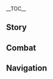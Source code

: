 {{CharacterTabs}}
{{LanguageTabs}}
{{Stub|1={{Meta/VO|tl=1|Chinese}}}}
__TOC__
==Story==
{{VO/Story
|character           = Yaoyao
|language            = zh
|language_s          = zh
|language_t          = zh-tw
|name_s              = 瑶瑶
|name_t              = 瑤瑤

<!--Hello-->
|vo_01_01_title_s    = 初次见面…
|vo_01_01_title_t    = 初次見面…
|vo_01_01_subtitle   = Hello
|vo_01_01_file       = VO_{language}{character} Hello.ogg
|vo_01_01_tx_s       = 初次见面，我是瑶瑶，忝列门墙，师从歌尘浪市真君。出门在外，若有不便…请叫上我！瑶瑶有礼了。对了，我这里有炸萝卜丸子，吃一点吧！但是不可以多吃哦，油腻的东西吃多了对身体的负担会增加的。如果没吃饱，我还带了洗干净的萝卜和醋，可以给你凉拌萝卜丝吃。
|vo_01_01_tx_t       = 初次見面，我是瑤瑤，忝列門牆，師從歌塵浪市真君。出門在外，若有不便…請叫上我！瑤瑤有禮了。對了，我這裡有炸蘿蔔丸子，吃一點吧！但是不可以多吃哦，油膩的東西吃多了對身體的負擔會增加的。如果沒吃飽，我還帶了洗乾淨的蘿蔔和醋，可以給{{MC|你|妳}}涼拌蘿蔔絲吃。
|vo_01_01_rm_s       = Chūcì jiànmiàn, wǒ shì Yáoyáo, tiǎnliè-ménqiáng, shīcóng Gēchén Làngshì Zhēnjūn. Chūmén zàiwài, ruò yǒu bùbiàn... qǐng jiàoshàng wǒ! Yáoyáo yǒulǐle. Duìle, wǒ zhèli yǒu Zhà Luóbo Wánzi, chī yīdiǎn ba! Dànshì bù kěyǐ duō chī o, yóunì de dōngxi chīduōle duì shēntǐ de fùdān huì zēngjiā de. Rúguǒ méi chībǎo, wǒ hái dàile xǐ gānjìng de luóbo hé cù, kěyǐ gěi nǐ liángbàn luóbo-sī chī.
|vo_01_01_rm_t       = Chūcì jiànmiàn, wǒ shì Yáoyáo, tiǎnliè-ménqiáng, shīcóng Gēchén Làngshì Zhēnjūn. Chūmén zàiwài, ruò yǒu bùbiàn... qǐng jiàoshàng wǒ! Yáoyáo yǒulǐle. Duìle, wǒ zhèli yǒu Zhà Luóbo Wánzi, chī yīdiǎn ba! Dànshì bù kěyǐ duō chī o, yóunì de dōngxī chīduōle duì shēntǐ de fùdān huì zēngjiā de. Rúguǒ méi chībǎo, wǒ hái dàile xǐ gānjìng de luóbo hàn cù, kěyǐ gěi nǐ liángbàn luóbo-sī chī.
|vo_01_01_tl         = 

<!--Chats-->
|vo_02_01_title_s    = 闲聊・大道理
|vo_02_01_title_t    = 閒聊・大道理
|vo_02_01_subtitle   = Chat: Proverbs
|vo_02_01_file       = VO_{language}{character} Chat - Proverbs.ogg
|vo_02_01_tx_s       = 「明日复明日，明日何其多…」总之，快快行动起来吧。
|vo_02_01_tx_t       = 「明日復明日，明日何其多…」總之，快快行動起來吧。
|vo_02_01_rm         = "Míngrì fù míngrì, míngrì héqí duō..." Zǒngzhī, kuàikuài xíngdòng qǐlái ba.
|vo_02_01_tl         = 

|vo_02_02_title_s    = 闲聊・凑热闹
|vo_02_02_title_t    = 閒聊・湊熱鬧
|vo_02_02_subtitle   = Chat: Join In the Fun
|vo_02_02_file       = VO_{language}{character} Chat - Join In the Fun.ogg
|vo_02_02_tx_s       = 那边好像有什么动静，偷偷看一眼的话，应该没事吧！
|vo_02_02_tx_t       = 那邊好像有什麼動靜，偷偷看一眼的話，應該沒事吧！
|vo_02_02_rm         = Nàbiān hǎoxiàng yǒu shénme dòngjìng, tōutōu kànyīyǎn dehuà, yīnggāi méishì ba!
|vo_02_02_tl         = 

|vo_02_03_title_s    = 闲聊・寻仙问道
|vo_02_03_title_t    = 閒聊・尋仙問道
|vo_02_03_subtitle   = Chat: Adepti-Seeking
|vo_02_03_file       = VO_{language}{character} Chat - Adepti-Seeking.ogg
|vo_02_03_tx_s       = 真奇怪，为什么总有人想寻仙问道呢？仙人不是到处都是吗？
|vo_02_03_tx_t       = 真奇怪，為什麼總有人想尋仙問道呢？仙人不是到處都是嗎？
|vo_02_03_rm         = Zhēn qíguài, wèishénme zǒngyǒu rén xiǎng xúnxiān-wèndào ne? Xiānrén bùshì dàochù dōushì ma?
|vo_02_03_tl         = 

<!--Weather-->
|vo_03_01_title_s    = 下雨的时候…
|vo_03_01_title_t    = 下雨的時候…
|vo_03_01_subtitle   = When It Rains
|vo_03_01_file       = VO_{language}{character} When It Rains.ogg
|vo_03_01_tx_s       = 你听，青蛙的叫声，像不像在给雨声伴奏？呱呱呱。
|vo_03_01_tx_t       = {{MC|你|妳}}聽，青蛙的叫聲，像不像在給雨聲伴奏？呱呱呱。
|vo_03_01_rm         = Nǐ tīng, qīngwā de jiàoshēng, xiàngbuxiàng zài gěi yǔshēng bànzòu? Gua gua gua.
|vo_03_01_tl         = 

|vo_03_02_title_s    = 打雷的时候…
|vo_03_02_title_t    = 打雷的時候…
|vo_03_02_subtitle   = When Thunder Strikes
|vo_03_02_file       = VO_{language}{character} When Thunder Strikes.ogg
|vo_03_02_tx_s       = 呜、呜哇！我、我帮你捂住耳朵，害怕的话就抓紧我的手。
|vo_03_02_tx_t       = 嗚、嗚哇！我、我幫{{MC|你|妳}}摀住耳朵，害怕的話就抓緊我的手。
|vo_03_02_rm         = Wu, wuwa! Wǒ, wǒ bāng nǐ wǔzhù ěrduō, hàipà dehuà jiù zhuājǐn wǒ de shǒu.
|vo_03_02_tl         = 

|vo_03_03_title_s    = 下雪的时候…
|vo_03_03_title_t    = 下雪的時候…
|vo_03_03_subtitle   = When It Snows
|vo_03_03_file       = VO_{language}{character} When It Snows.ogg
|vo_03_03_tx_s       = 下&mdash;&mdash;雪&mdash;&mdash;啦&mdash;&mdash;！你先穿上毛茸茸的外套，戴上厚厚的帽子和围巾，喏，别忘了还有手套，我们再去堆雪人吧。
|vo_03_03_tx_t       = 下&mdash;&mdash;雪&mdash;&mdash;啦&mdash;&mdash;！{{MC|你|妳}}先穿上毛茸茸的外套，戴上厚厚的帽子和圍巾，喏，別忘了還有手套，我們再去堆雪人吧。
|vo_03_03_rm_s       = Xià{{lmdash}}xuě{{lmdash}} la! Nǐ xiān chuānshàng máoróngróng de wàitào, dàishàng hòuhòu de màozi hé wéijīn, nuo, bié wàngle háiyǒu shǒutào, wǒmen zài qù duī xuěrén ba.
|vo_03_03_rm_t       = Xià{{lmdash}}xuě{{lmdash}} la! Nǐ xiān chuānshàng máoróngróng de wàitào, dàishàng hòuhòu de màozi hàn wéijīn, nuo, bié wàngle háiyǒu shǒutào, wǒmen zài qù duī xuěrén ba.
|vo_03_03_tl         = 

|vo_03_04_title_s    = 阳光很好…
|vo_03_04_title_t    = 陽光很好…
|vo_03_04_subtitle   = When the Sun Is Out
|vo_03_04_file       = VO_{language}{character} When the Sun Is Out.ogg
|vo_03_04_tx_s       = 天气很好呢，我们去璃月港的码头逛逛吧。
|vo_03_04_tx_t       = 天氣很好呢，我們去璃月港的碼頭逛逛吧。
|vo_03_04_rm         = Tiānqì hěn hǎo ne, wǒmen qù Líyuè-gǎng de mǎtóu guàngguàng ba.
|vo_03_04_tl         = 

|vo_03_05_title_s    = 刮大风了…
|vo_03_05_title_t    = 颳大風了…
|vo_03_05_subtitle   = When the Wind Is Blowing
|vo_03_05_file       = VO_{language}{character} When the Wind Is Blowing.ogg
|vo_03_05_tx_s       = 小心哦，别被风吹走啦。
|vo_03_05_tx_t       = 小心哦，別被風吹走啦。
|vo_03_05_rm         = Xiǎoxīn o, bié bèi fēng chuīzǒu la.
|vo_03_05_tl         = 

<!--Greetings-->
|vo_04_01_title_s    = 早上好…
|vo_04_01_title_t    = 早安…
|vo_04_01_subtitle   = Good Morning
|vo_04_01_file       = VO_{language}{character} Good Morning.ogg
|vo_04_01_tx_s       = 该起床啦，我已经准备好早饭了，你动作快些…欸、欸？回笼觉吗？那好吧，只能再多睡五分钟哦！五分钟后我再来叫你~哎，早知道就该提醒你早点睡…
|vo_04_01_tx_t       = 該起床啦，我已經準備好早飯了，{{MC|你|妳}}動作快些…欸、欸？回籠覺嗎？那好吧，只能再多睡五分鐘哦！五分鐘後我再來叫{{MC|你|妳}}~唉，早知道就該提醒{{MC|你|妳}}早點睡…
|vo_04_01_rm         = Gāi qǐchuáng la, wǒ yǐjīng zhǔnbèi hǎo zǎofàn le, nǐ dòngzuò kuàixiē... Ei, ei? Huílóng shuìjiào ma? Nà hǎo ba, zhǐnéng zài duōshuì wǔ-fēnzhōng o! Wǔ-fēnzhōng hòu wǒ zàilái jiào nǐ~ Ai, zǎozhīdào jiù gāi tíxǐng nǐ zǎodiǎn shuì...
|vo_04_01_tl         = 

|vo_04_02_title_s    = 中午好…
|vo_04_02_title_t    = 午安…
|vo_04_02_subtitle   = Good Afternoon
|vo_04_02_file       = VO_{language}{character} Good Afternoon.ogg
|vo_04_02_tx_s       = 你要记住哦~吃完午饭后，不要立刻躺下午睡，也不能马上动身冒险，这些都对消化不好。
|vo_04_02_tx_t       = {{MC|你|妳}}要記住哦~吃完午飯後，不要立刻躺下午睡，也不能馬上動身冒險，這些都對消化不好。
|vo_04_02_rm         = Nǐ yào jìzhù o~ Chīwán wǔfàn hòu, bùyào lìkè tǎngxià wǔshuì, yě bùnéng mǎshàng dòngshēn màoxiǎn, zhèxiē dōu duì xiāohuà bùhǎo.
|vo_04_02_tl         = 

|vo_04_03_title_s    = 晚上好…
|vo_04_03_title_t    = 晚上好…
|vo_04_03_subtitle   = Good Evening
|vo_04_03_file       = VO_{language}{character} Good Evening.ogg
|vo_04_03_tx_s       = 欸？晚上还要出门吗？唔…什么时候才能回来呀？天色已晚，小心为上哦~
|vo_04_03_tx_t       = 欸？晚上還要出門嗎？唔…什麼時候才能回來呀？天色已晚，小心為上哦~
|vo_04_03_rm         = Ei? Wǎnshàng háiyào chūmén ma? N... Shénme shíhòu cái néng huílái ya? Tiānsè yǐ wǎn, xiǎoxīn wéishàng o~
|vo_04_03_tl         = 

|vo_04_04_title_s    = 晚安…
|vo_04_04_title_t    = 晚安…
|vo_04_04_subtitle   = Good Night
|vo_04_04_file       = VO_{language}{character} Good Night.ogg
|vo_04_04_tx_s       = 睡前故事…上回和你…说、说到哪里来着…璃月自古时起…便有三眼五显仙人守护，其、其中…呼呼…
|vo_04_04_tx_t       = 睡前故事…上回和{{MC|你|妳}}…說、說到哪裡來著…璃月自古時起…便有三眼五顯仙人守護，其、其中…呼呼…
|vo_04_04_rm_s       = Shuìqián gùshì... Shànghuí hé nǐ... shuō, shuōdào nálǐ láizhe... Líyuè zì gǔshí qǐ, biàn yǒu Sānyǎn Wǔxiǎn Xiānrén shǒuhù, qí, qízhōng... Huhu...
|vo_04_04_rm_t       = Shuìqián gùshì... Shànghuí hàn nǐ... shuō, shuōdào nálǐ láizhe... Líyuè zì gǔshí qǐ, biàn yǒu Sānyǎn Wǔxiǎn Xiānrén shǒuhù, qí, qízhōng... Huhu...
|vo_04_04_tl         = 

<!--About-->
|vo_05_01_title_s    = 关于{name_s}自己・璃月码头
|vo_05_01_title_t    = 關於{name_t}自己・璃月碼頭
|vo_05_01_subtitle   = About {character}: The Liyue Docks
|vo_05_01_file       = VO_{language}{character} About {character} - The Liyue Docks.ogg
|vo_05_01_tx_s       = 你知道吗？璃月港的码头，总是人声鼎沸，可热闹了！和我家那种静到叶子掉在地上都能听见的感觉完全不一样呢！所以，我一有空就爱跑去码头看看。新来的船，新鲜的见闻…还有新玩具！
|vo_05_01_tx_t       = {{MC|你|妳}}知道嗎？璃月港的碼頭，總是人聲鼎沸，可熱鬧了！和我家那種靜到葉子掉在地上都能聽見的感覺完全不一樣呢！所以，我一有空就愛跑去碼頭看看。新來的船、新鮮的見聞…還有新玩具！
|vo_05_01_rm_s       = Nǐ zhīdào ma? Líyuè-gǎng de mǎtóu, zǒngshì rénshēng-dǐngfèi, kě rènàole! Hé wǒjiā nàzhǒng jìng dào yèzi diào zài dìshàng dōu néng tīngjiàn de gǎnjué wánquán bùyīyàng ne! Suǒyǐ, wǒ yī yǒukòng jiù ài pǎo qù mǎtóu kànkan. Xīnlái de chuán, xīnxiān de jiànwén... hái yǒu xīn wánjù!
|vo_05_01_rm_t       = Nǐ zhīdào ma? Líyuè-gǎng de mǎtóu, zǒngshì rénshēng-dǐngfèi, kě rènàole! Hàn wǒjiā nàzhǒng jìng dào yèzi diào zài dìshàng dōu néng tīngjiàn de gǎnjué wánquán bùyīyàng ne! Suǒyǐ, wǒ yī yǒukòng jiù ài pǎo qù mǎtóu kànkàn. Xīnlái de chuán, xīnxiān de jiànwén... hái yǒu xīn wánjù!
|vo_05_01_tl         = 

|vo_05_02_title_s    = 关于{name_s}自己・吃饱穿暖
|vo_05_02_title_t    = 關於{name_t}自己・吃飽穿暖
|vo_05_02_friendship = 4
|vo_05_02_subtitle   = About {character}: Eat Up, Wrap Up
|vo_05_02_file       = VO_{language}{character} About {character} - Eat Up, Wrap Up.ogg
|vo_05_02_tx_s       = 所谓「仓廪实则知礼节，衣食足则知荣辱」，所以说，出门在外，要好好吃饭，衣裳穿暖…呃、欸？这句话不是这样的意思吗？那是什么意思呢？
|vo_05_02_tx_t       = 所謂「倉廩實則知禮節，衣食足則知榮辱」，所以說，出門在外，要好好吃飯，衣裳穿暖…呃、欸？這句話不是這樣的意思嗎？那是什麼意思呢？
|vo_05_02_rm_s       = Suǒwèi "cānglǐn shízé zhī lǐjié, yīshí zú zé zhī róngrǔ", suǒyǐ shuō, chūmén zàiwài, yào hǎohao chīfàn, yīshang chuān nuǎn... E, ei? Zhè jù huà bùshì zhèyàng de yìsi ma? Nà shì shénme yìsi ne?
|vo_05_02_rm_t       = Suǒwèi "cānglǐn shízé zhī lǐjié, yīshí zú zé zhī róngrǔ", suǒyǐ shuō, chūmén zàiwài, yào hǎohǎo chīfàn, yīshang chuān nuǎn... E, ei? Zhè jù huà bùshì zhèyàng de yìsi ma? Nà shì shénme yìsi ne?
|vo_05_02_tl         = 

<!--About Us-->
<!--The following two lines are currently mistranslated in EN. Based on the CN text, these are supposed to have the prefix "About Us" instead of "About Yaoyao." The filenames currently reflect this to avoid further file moving down the line, please leave as is.-->
|vo_06_01_title_s    = 关于我们・练枪
|vo_06_01_title_t    = 關於我們・練槍
|vo_06_01_subtitle   = About Us: Polearm Training
|vo_06_01_file       = VO_{language}{character} About Us - Polearm Training.ogg
|vo_06_01_tx_s       = 不是我偷懒，是枪太长，又很重，练枪真的挺辛苦的…好在师父对我的要求不高，嘿嘿。
|vo_06_01_tx_t       = 不是我偷懶，是槍太長，又很重，練槍真的挺辛苦的…好在師父對我的要求不高，嘿嘿。
|vo_06_01_rm         = Bùshì wǒ tōulǎn, shì qiāng tài zhǎng, yòu hěn zhòng, liànqiāng zhēnde tǐng xīnkǔ de... Hǎozài Shīfu duì wǒ de yāoqiú bù gāo, heihei.
|vo_06_01_tl         = 

|vo_06_02_title_s    = 关于我们・牵肠挂肚
|vo_06_02_title_t    = 關於我們・牽腸掛肚
|vo_06_02_friendship = 6
|vo_06_02_subtitle   = About Us: Worries
|vo_06_02_file       = VO_{language}{character} About Us - Worries.ogg
|vo_06_02_tx_s       = 最近有按时吃饭吗？天冷了，有好好添衣裳吗？冒险的时候有没有遇到危险？有没有受伤？哎呀算了，要不你还是带上我吧，草行露宿，我实在有点放心不下你。
|vo_06_02_tx_t       = 最近有按時吃飯嗎？天冷了，有好好添衣裳嗎？冒險的時候有沒有遇到危險？有沒有受傷？哎呀算了，要不{{MC|你|妳}}還是帶上我吧，草行露宿，我實在有點放心不下{{MC|你|妳}}。
|vo_06_02_rm_s       = Zuìjìn yǒu ànshí chīfàn ma? Tiānlěngle, yǒu hǎohao tiān yīshang ma? Màoxiǎn de shíhòu yǒumeiyǒu yù dào wēixiǎn? Yǒumeiyǒu shòushāng? Aiya suànle, yàobù nǐ háishì dàishàng wǒ ba, cǎoxínglùsù, wǒ shízài yǒudiǎn fàngxīn bùxià nǐ.
|vo_06_02_rm_t       = Zuìjìn yǒu ànshí chīfàn ma? Tiānlěngle, yǒu hǎohǎo tiān yīshang ma? Màoxiǎn de shíhòu yǒumeiyǒu yù dào wéixiǎn? Yǒumeiyǒu shòushāng? Aiya suànle, yàobù nǐ háishì dàishàng wǒ ba, cǎoxínglùsù, wǒ shízài yǒudiǎn fàngxīn bùxià nǐ.
|vo_06_02_tl         = 

<!--Miscellany I-->
|vo_07_01_title_s    = 关于「神之眼」…
|vo_07_01_title_t    = 關於「神之眼」…
|vo_07_01_friendship = 4
|vo_07_01_subtitle   = About the Vision
|vo_07_01_file       = VO_{language}{character} About the Vision.ogg
|vo_07_01_tx_s       = 师父是三眼五显仙人！但她告诉过我，神之眼代表着神明的认可。可我也没有做什么特别的呀？真想和神明大人聊聊天，听听她的想法呢！
|vo_07_01_tx_t       = 師父是三眼五顯仙人！但她告訴過我，神之眼代表著神明的認可。可我也沒有做什麼特別的呀？真想和神明大人聊聊天，聽聽她的想法呢！
|vo_07_01_rm_s       = Shīfu shì Sānyǎn Wǔxiǎn Xiānrén! Dàn tā gàosùguo wǒ, Shénzhīyǎn dàibiǎozhe shénmíng de rènkě. Kě wǒ yě méiyǒu zuò shénme tèbié de ya? Zhēn xiǎng hé Shénmíng-dàrén liáoliáotiān, tīngtīng tā de xiǎngfǎ ne!
|vo_07_01_rm_t       = Shīfu shì Sānyǎn Wǔxiǎn Xiānrén! Dàn tā gàosùguo wǒ, Shénzhīyǎn dàibiǎozhe shénmíng de rènkě. Kě wǒ yě méiyǒu zuò shénme tèbié de ya? Zhēn xiǎng hàn Shénmíng-dàrén liáoliáotiān, tīngtīng tā de xiǎngfǎ ne!
|vo_07_01_tl         = 

|vo_07_02_title_s    = 有什么想要分享…
|vo_07_02_title_t    = 有什麼想要分享…
|vo_07_02_subtitle   = Something to Share
|vo_07_02_file       = VO_{language}{character} Something to Share.ogg
|vo_07_02_tx_s       = 奥赛尔？说的是海里的那个超级大的云来大章鱼吗？啊！我不是想吃，只是…如果想吃的话一定记得要烤熟了再吃…呀！不一定非要烤，只是…只是我觉得烤着会很好吃…
|vo_07_02_tx_t       = 奧賽爾？說的是海裡的那個超級大的雲來大章魚嗎？啊！我不是想吃，只是…如果想吃的話一定記得要烤熟了再吃…呀！不一定非要烤，只是…只是我覺得烤著會很好吃…
|vo_07_02_rm_s       = Àosài'ěr? Shuō de shì hǎilǐ de nàge chāojí dà de Yúnlái dà-zhāngyú ma? A! Wǒ bùshì xiǎng chī, zhǐshì... rúguǒ xiǎng chī dehuà yīdìng jìdé yào kǎoshúle zài chī... Ya! Bùyīdìng fēiyào kǎo, zhǐshì... zhǐshì wǒ juéde kǎozhe huì hěn hàochī...
|vo_07_02_rm_t       = Àosài'ěr? Shuō de shì hǎilǐ de nàge chāojí dà de Yúnlái dà-zhāngyú ma? A! Wǒ bùshì xiǎng chī, zhǐshì... rúguǒ xiǎng chī dehuà yīdìng jìdé yào kǎoshóule zài chī... Ya! Bùyīdìng fēiyào kǎo, zhǐshì... zhǐshì wǒ juéde kǎozhe huì hěn hàochī...
|vo_07_02_tl         = 

|vo_07_03_title_s    = 感兴趣的见闻…
|vo_07_03_title_t    = 感興趣的見聞…
|vo_07_03_subtitle   = Interesting Things
|vo_07_03_file       = VO_{language}{character} Interesting Things.ogg
|vo_07_03_tx_s       = 我喜欢小团雀哦，去找七七玩的时候，经常能在路上见到。我还会和它们打招呼呢！啾啾啾♪～哎呀，被你猜对了，真聪明！确实是早早早的意思哦。
|vo_07_03_tx_t       = 我喜歡小團雀哦，去找七七玩的時候，經常能在路上見到。我還會和牠們打招呼呢！啾啾啾♪～哎呀，被{{MC|你|妳}}猜對了，真聰明！確實是早早早的意思哦。
|vo_07_03_rm         = Wǒ xǐhuān xiǎo-tuánquè o, qù zhǎo Qīqī wán de shíhòu, jīngcháng néng zài lùshàng jiàndào. Wǒ hái huì hé tāmen dǎzhāohū ne! Jiujiujiu♪~ Aiyā, bèi nǐ cāiduìle, zhēn cōngmíng! Quèshí shì zǎozǎozǎo de yìsi o.
|vo_07_03_tl         = 

<!--About Others-->
|vo_08_01_title_s    = 关于香菱…
|vo_08_01_title_t    = 關於香菱…
|vo_08_01_friendship = 4
|vo_08_01_subtitle   = About [[Xiangling]]
|vo_08_01_file       = VO_{language}{character} About Xiangling.ogg
|vo_08_01_tx_s       = 师姐她最近…没有去找什么奇怪的食材吧？上次她说要生吃云来大章鱼，可让我担心坏了，要是吃坏了肚子可怎么办呀？她又不喜欢吃白先生的苦药。我求了师父一起劝住了她，可不要又看上另一种危险的食材了…哎…
|vo_08_01_tx_t       = 師姐她最近…沒有去找什麼奇怪的食材吧？上次她說要生吃雲來大章魚，可讓我擔心壞了，要是吃壞了肚子可怎麼辦呀？她又不喜歡吃白先生的苦藥。我求了師父一起勸住了她，可不要又看上另一種危險的食材了…哎…
|vo_08_01_rm_s       = Shījiě tā zuìjìn... méiyǒu qù zhǎo shénme qíguài de shícái ba? Shàngcì tā shuō yào shēngchī Yúnlái dà-zhāngyú, kě ràng wǒ dānxīn huàile, yàoshi chīhuàile dùzǐ kě zěnmebàn ya? Tā yòu bù xǐhuān chī Bái-xiānshēng de kǔyào. Wǒ qiúle Shīfu yīqǐ quànzhùle tā, kě bùyào yòu kànshàng lìng yī zhǒng wēixiǎn de shícáile... Ai...
|vo_08_01_rm_t       = Shījiě tā zuìjìn... méiyǒu qù zhǎo shénme qíguài de shícái ba? Shàngcì tā shuō yào shēngchī Yúnlái dà-zhāngyú, kě ràng wǒ dānxīn huàile, yàoshi chīhuàile dùzǐ kě zěnmebàn ya? Tā yòu bù xǐhuān chī Bái-xiānshēng de kǔyào. Wǒ qiúle Shīfu yīqǐ quànzhùle tā, kě bùyào yòu kànshàng lìng yī zhǒng wéixiǎn de shícáile... Ai...
|vo_08_01_tl         = 

|vo_08_02_title_s    = 关于七七・好朋友
|vo_08_02_title_t    = 關於七七・好朋友
|vo_08_02_friendship = 4
|vo_08_02_subtitle   = About [[Qiqi]]: Friends
|vo_08_02_file       = VO_{language}{character} About Qiqi - Friends.ogg
|vo_08_02_tx_s       = 七七是我最好的朋友！她有时候会忘记我，但我知道她不是故意的，只要提醒她看一下笔记，她马上就能想起来。
|vo_08_02_tx_t       = 七七是我最好的朋友！她有時候會忘記我，但我知道她不是故意的，只要提醒她看一下筆記，她馬上就能想起來。
|vo_08_02_rm         = Qīqī shì wǒ zuìhǎo de péngyǒu! Tā yǒushíhòu huì wàngjì wǒ, dàn wǒ zhīdào tā bùshì gùyì de, zhǐyào tíxǐng tā kànyīxià bǐjì, tā mǎshàng jiùnéng xiǎngqilái.
|vo_08_02_tl         = 

|vo_08_03_title_s    = 关于七七・一辈子
|vo_08_03_title_t    = 關於七七・一輩子
|vo_08_03_friendship = 4
|vo_08_03_subtitle   = About Qiqi: Forever
|vo_08_03_file       = VO_{language}{character} About Qiqi - Forever.ogg
|vo_08_03_tx_s       = 其实我也悄悄问过白先生，有没有办法治好她…嗯…没关系的，就算要提醒她一辈子，我也没关系的。
|vo_08_03_tx_t       = 其實我也悄悄問過白先生，有沒有辦法治好她…嗯…沒關係的，就算要提醒她一輩子，我也沒關係的。
|vo_08_03_rm         = Qíshí wǒ yě qiāoqiāo wènguo Bái-xiānshěng, yǒumeiyǒu bànfǎ zhìhǎo tā... Ng... Méiguānxi de, jiùsuàn yào tíxǐng tā yībèizi, wǒ yě méiguānxi de.
|vo_08_03_tl         = 

|vo_08_04_title_s    = 关于白术…
|vo_08_04_title_t    = 關於白朮…
|vo_08_04_friendship = 4
|vo_08_04_subtitle   = About [[Baizhu]]
|vo_08_04_file       = VO_{language}{character} About Baizhu.ogg
|vo_08_04_tx_s       = 白先生开的方子可有效啦。虽然苦是有点苦，但这就是所谓的「良药苦口」吧！我理解的！哎呀，你怕苦吗？别担心，我这边有蜜枣，喝完药吃一颗就好了。
|vo_08_04_tx_t       = 白先生開的方子可有效啦。雖然苦是有點苦，但這就是所謂的「良藥苦口」吧！我理解的！哎呀，{{MC|你|妳}}怕苦嗎？別擔心，我這邊有蜜棗，喝完藥吃一顆就好了。
|vo_08_04_rm         = Bái-xiānshēng kāi de fāngzǐ kě yǒuxiào la. Suīrán kǔ shì yǒudiǎn kǔ, dàn zhè jiùshì suǒwèi de "liángyào kǔkǒu" ba! Wǒ lǐjiě de! Aiya, nǐ pàkǔ ma? Bié dānxīn, wǒ zhè biān yǒu mìzǎo, hēwán yào chī yī kē jiù hǎole.
|vo_08_04_tl         = 

|vo_08_05_title_s    = 关于甘雨…
|vo_08_05_title_t    = 關於甘雨…
|vo_08_05_friendship = 4
|vo_08_05_subtitle   = About [[Ganyu]]
|vo_08_05_file       = VO_{language}{character} About Ganyu.ogg
|vo_08_05_tx_s       = 甘雨姐姐的工作一直很多，听说上次她还因为劳累，不小心趴在草地上睡着了，哎，让人担心！要不…我们进行一个「突击检查」！过去看看她有没有好好照顾自己吧？啊…稍等我一下，我去准备些甘雨姐姐喜欢吃的花花草草…
|vo_08_05_tx_t       = 甘雨姐姐的工作一直很多，聽說上次她還因為勞累，不小心趴在草地上睡著了，唉，讓人擔心！要不…我們進行一個「突襲檢查」！過去看看她有沒有好好照顧自己吧？啊…稍等我一下，我去準備些甘雨姐姐喜歡吃的花花草草…
|vo_08_05_rm_s       = Gānyǔ-jiějie de gōngzuò yīzhí hěnduō, tīngshuō shàngcì tā hái yīnwèi láolèi, bùxiǎoxīn pāzài cǎodì-shàng shuìzháole, ai, ràng rén dānxīn! Yàobù... wǒmen jìnxíng yīgè "tūjī jiǎnchá"! Guòqù kànkan tā yǒumeiyǒu hǎohao zhàogù zìjǐ ba? A... shāoděng wǒ yīxià, wǒ qù zhǔnbèi xiē Gānyǔ-jiějiě xǐhuān chī de huāhuācǎocǎo...
|vo_08_05_rm_t       = Gānyǔ-jiějie de gōngzuò yīzhí hěnduō, tīngshuō shàngcì tā hái yīnwèi láolèi, bùxiǎoxīn pāzài cǎodì-shàng shuìzháole, ai, ràng rén dānxīn! Yàobù... wǒmen jìnxíng yīgè "tújí jiǎnchá"! Guòqù kànkàn tā yǒumeiyǒu hǎohǎo zhàogù zìjǐ ba? A... shāoděng wǒ yīxià, wǒ qù zhǔnbèi xiē Gānyǔ-jiějiě xǐhuān chī de huāhuācǎocǎo...
|vo_08_05_tl         = 

|vo_08_06_title_s    = 关于刻晴…
|vo_08_06_title_t    = 關於刻晴…
|vo_08_06_friendship = 4
|vo_08_06_subtitle   = About [[Keqing]]
|vo_08_06_file       = VO_{language}{character} About Keqing.ogg
|vo_08_06_tx_s       = 刻晴姐姐为人细心，做事周全。逢年过节总会来问候师父，这就是所谓的「尊师重道」吧？还是说「知文达礼」比较合适？…总之，我也要向刻晴姐姐学习！
|vo_08_06_tx_t       = 刻晴姐姐為人細心、做事周全。逢年過節總會來問候師父，這就是所謂的「尊師重道」吧？還是說「知文達禮」比較合適？…總之，我也要向刻晴姐姐學習！
|vo_08_06_rm         = Kèqíng-jiějie wéirén xìxīn, zuòshì zhōuquán. Féngniánguòjié zǒnghuì lái wènhòu Shīfu, zhè jiùshì suǒwèi de "zūnshīzhòngdào" ba? Háishì shuō "zhīwéndálǐ" bǐjiào héshì? ...Zǒngzhī, wǒ yě yào xiàng Kèqíng-jiějie xuéxí!
|vo_08_06_tl         = 

|vo_08_07_title_s    = 关于云堇…
|vo_08_07_title_t    = 關於雲堇…
|vo_08_07_friendship = 4
|vo_08_07_subtitle   = About [[Yun Jin]]
|vo_08_07_file       = VO_{language}{character} About Yun Jin.ogg
|vo_08_07_tx_s       = 云堇姐姐呀，她舞枪舞得可好啦，她表演的璃月戏也非常受欢迎，师父偶尔也会带我去看哦。只要有云堇姐姐登台，场面必是座无虚席，门不停宾…但、但…她唱的是什么意思呀？
|vo_08_07_tx_t       = 雲堇姐姐呀，她舞槍舞得可好啦，她表演的璃月戲也非常受歡迎，師父偶爾也會帶我去看哦。只要有雲堇姐姐登台，場面必是座無虛席、門不停賓…但、但…她唱的是什麼意思呀？
|vo_08_07_rm         = Yún Jǐn-jiějie ya, tā wǔqiāng wǔ dé kěhǎo la, tā biǎoyǎn de Líyuè-xì yě fēicháng shòu huānyíng, Shīfu ǒu'ěr yě huì dài wǒ qù kàn o. Zhǐyào yǒu Yúnjǐn-jiějie dēngtái, chǎngmiàn bìshì zuòwúxūxí, ménbùtíngbīn... Dàn, dàn... tā chàng de shì shénme yìsi ya?
|vo_08_07_tl         = 

|vo_08_08_title_s    = 关于北斗…
|vo_08_08_title_t    = 關於北斗…
|vo_08_08_friendship = 4
|vo_08_08_subtitle   = About [[Beidou]]
|vo_08_08_file       = VO_{language}{character} About Beidou.ogg
|vo_08_08_tx_s       = 北斗姐姐的船，好气派~要不是我和甘雨姐姐约好了不往船上跑，我连要在哪里搭个小小的床铺都想好了。
|vo_08_08_tx_t       = 北斗姐姐的船，好氣派~要不是我和甘雨姐姐約好了不往船上跑，我連要在哪裡搭個小小的床鋪都想好了。
|vo_08_08_rm_s       = Běidǒu-jiějie de chuán, hǎo qìpài~ Yàobushì wǒ hé Gānyǔ-jiějie yuēhǎole bù wǎng chuánshàng pǎo, wǒ lián yào zài nálǐ dāge xiǎoxiǎo de chuángpū dōu xiǎnghǎole.
|vo_08_08_rm_t       = Běidǒu-jiějie de chuán, hǎo qìpài~ Yàobushì wǒ hé Gānyǔ-jiějie yuēhǎole bù wǎng chuánshàng pǎo, wǒ lián yào zài nálǐ dāge xiǎoxiǎo de chuángpū dōu xiǎnghǎole.
|vo_08_08_tl         = 

|vo_08_09_title_s    = 关于申鹤…
|vo_08_09_title_t    = 關於申鶴…
|vo_08_09_friendship = 4
|vo_08_09_quest      = The Crane Returns on the Wind
|vo_08_09_subtitle   = About [[Shenhe]]
|vo_08_09_file       = VO_{language}{character} About Shenhe.ogg
|vo_08_09_tx_s       = 申鹤姐姐远离世俗多年，这次好不容易回到了璃月港，难免有很多不适应的地方。我也想帮着甘雨姐姐一起照顾她…可我要怎么开口，才不会让她觉得不自在呢？
|vo_08_09_tx_t       = 申鶴姐姐遠離世俗多年，這次好不容易回到了璃月港，難免有很多不適應的地方。我也想幫著甘雨姐姐一起照顧她…可我要怎麼開口，才不會讓她覺得不自在呢？
|vo_08_09_rm         = Shēnhè-jiějie yuǎnlí shìsǔ duōnián, zhècì hǎoburóngyì huídàole Líyuè-gǎng, nánmiǎn yǒu hěnduō bù shìyìng de dìfāng. Wǒ yě xiǎng bāngzhe Gānyǔ-jiějie yīqǐ zhàogù tā... Kě wǒ yào zěnme kāikǒu, cái bùhuì ràng tā juéde bù zìzài ne?
|vo_08_09_tl         = 

|vo_08_10_title_s    = 关于烟绯…
|vo_08_10_title_t    = 關於煙緋…
|vo_08_10_friendship = 4
|vo_08_10_subtitle   = About [[Yanfei]]
|vo_08_10_file       = VO_{language}{character} About Yanfei.ogg
|vo_08_10_tx_s       = 烟绯姐姐有一本厚厚的法典，就连休假来探望师父的时候，都随身带着呢，真厉害呀~能一直拿着这么重的东西，还要读这么难懂的东西…
|vo_08_10_tx_t       = 煙緋姐姐有一本厚厚的法典，就連休假來探望師父的時候，都隨身帶著呢，真厲害呀~能一直拿著這麼重的東西，還要讀這麼難懂的東西…
|vo_08_10_rm_s       = Yānfēi-jiějie yǒu yī běn hòuhòu de fǎdiǎn, jiù lián xiūjià lái tànwàng Shīfu de shíhòu, dōu suíshēn dàizhe ne, zhēn lìhài ya~ Néng yīzhí názhe zhème zhòng de dōngxi, háiyào dú zhème nándǒng de dōngxi...
|vo_08_10_rm_t       = Yānfēi-jiějie yǒu yī běn hòuhòu de fǎdiǎn, jiù lián xiūjià lái tànwàng Shīfu de shíhòu, dōu suíshēn dàizhe ne, zhēn lìhài ya~ Néng yīzhí názhe zhème zhòng de dōngxī, háiyào dú zhème nándǒng de dōngxī...
|vo_08_10_tl         = 

<!--More About-->
|vo_09_01_title_s    = 想要了解{name_s}・其一
|vo_09_01_title_t    = 想要了解{name_t}・其一
|vo_09_01_subtitle   = More About {character}: I
|vo_09_01_file       = VO_{language}{character} More About {character} - 01.ogg
|vo_09_01_tx_s       = 瑶瑶的出身吗？我父母隐居于山郊，唔，按道理来说，我应该算是轻策庄人吧。
|vo_09_01_tx_t       = 瑤瑤的出身嗎？我父母隱居於山郊，唔，按道理來說，我應該算是輕策莊人吧。
|vo_09_01_rm         = Yáoyáo de chūshēn ma? Wǒ fùmǔ yǐnjū yú shānjiāo, n, àn dàolǐ lái shuō, wǒ yīnggāi suànshì Qīngcè-zhuāng rén ba.
|vo_09_01_tl         = 

|vo_09_02_title_s    = 想要了解{name_s}・其二
|vo_09_02_title_t    = 想要了解{name_t}・其二
|vo_09_02_friendship = 3
|vo_09_02_subtitle   = More About {character}: II
|vo_09_02_file       = VO_{language}{character} More About {character} - 02.ogg
|vo_09_02_tx_s       = 我家靠种植珍贵药草为生，家父家母忙碌的时候经常会忘记做家务，甚至连吃饭都会忘记…哎，这样怎么行呀！我得照顾好他们。
|vo_09_02_tx_t       = 我家靠種植珍貴藥草為生，家父家母忙碌的時候經常會忘記做家務，甚至連吃飯都會忘記…哎，這樣怎麼行呀！我得照顧好他們。
|vo_09_02_rm         = Wǒjiā kào zhòngzhí zhēnguì yàocǎo wéi shēng, jiāfù jiāmǔ mánglù de shíhòu jīngcháng huì wàngjì zuò jiāwù, shènzhì lián chīfàn dōuhuì wàngjì... Ai, zhèyàng zěnme xíng ya! Wǒ děi zhàogù hǎo tāmen.
|vo_09_02_tl         = 

|vo_09_03_title_s    = 想要了解{name_s}・其三
|vo_09_03_title_t    = 想要了解{name_t}・其三
|vo_09_03_friendship = 4
|vo_09_03_subtitle   = More About {character}: III
|vo_09_03_file       = VO_{language}{character} More About {character} - 03.ogg
|vo_09_03_tx_s       = 我从小在山间长大，花草树木，还有小动物们都是我的朋友哦！对了，你想和小团雀聊聊天吗？我可以带你去，也可以帮你传话。来吧，很有趣的~我们先去准备点米粒给它们当做礼物！
|vo_09_03_tx_t       = 我從小在山間長大，花草樹木，還有小動物們都是我的朋友哦！對了，{{MC|你|妳}}想和小團雀聊聊天嗎？我可以帶{{MC|你|妳}}去，也可以幫{{MC|你|妳}}傳話。來吧，很有趣的~我們先去準備點米粒給牠們當作禮物！
|vo_09_03_rm_s       = Wǒ cóngxiǎo zài shānjiān zhǎngdà, huācǎo shùmù, háiyǒu xiǎo-dòngwùmen dōushì wǒ de péngyǒu o! Duìle, nǐ xiǎng hé xiǎo-tuánquè liáoliáotiān ma? Wǒ kěyǐ dài nǐ qù, yě kěyǐ bāng nǐ chuánhuà. Lái ba, hěn yǒuqù de~ Wǒmen xiān qù zhǔnbèi diǎn mǐlì gěi tāmen dàngzuò lǐwù!
|vo_09_03_rm_t       = Wǒ cóngxiǎo zài shānjiān zhǎngdà, huācǎo shùmù, háiyǒu xiǎo-dòngwùmen dōushì wǒ de péngyǒu o! Duìle, nǐ xiǎng hàn xiǎo-tuánquè liáoliáotiān ma? Wǒ kěyǐ dài nǐ qù, yě kěyǐ bāng nǐ chuánhuà. Lái ba, hěn yǒuqù de~ Wǒmen xiān qù zhǔnbèi diǎn mǐlì gěi tāmen dàngzuò lǐwù!
|vo_09_03_tl         = 

|vo_09_04_title_s    = 想要了解{name_s}・其四
|vo_09_04_title_t    = 想要了解{name_t}・其四
|vo_09_04_friendship = 5
|vo_09_04_subtitle   = More About {character}: IV
|vo_09_04_file       = VO_{language}{character} More About {character} - 04.ogg
|vo_09_04_tx_s       = 璃月到处都是仙人，我遇到过好多位呢！留云阿姨，理水叔叔…我最喜欢的就是留云阿姨啦！她送了我好多好玩的仙家物什，还细致地教我用法，让瑶瑶受益匪浅呢！
|vo_09_04_tx_t       = 璃月到處都是仙人，我遇到過好多位呢！留雲阿姨、理水叔叔…我最喜歡的就是留雲阿姨啦！她送了我好多好玩的仙家物品，還細緻地教我用法，讓瑤瑤受益匪淺呢！
|vo_09_04_rm_s       = Líyuè dàochù dōu shì xiānrén, wǒ yùdàoguo hǎoduō wèi ne! Liúyún-āyí, Lǐshuǐ-shūshu... Wǒ zuì xǐhuān de jiùshì Liúyún-āyí la! Tā sòngle wǒ hǎoduō hǎowán de xiānjiā wùshí, hái xìzhì de jiāo wǒ yòngfǎ, ràng Yáoyáo shòuyìfěiqiǎn ne!
|vo_09_04_rm_t       = Líyuè dàochù dōu shì xiānrén, wǒ yùdàoguo hǎoduō wèi ne! Liúyún-āyí, Lǐshuǐ-shūshu... Wǒ zuì xǐhuān de jiùshì Liúyún-āyí la! Tā sòngle wǒ hǎoduō hǎowán de xiānjiā wùpǐn, hái xìzhì de jiāo wǒ yòngfǎ, ràng Yáoyáo shòuyìfěiqiǎn ne!
|vo_09_04_tl         = 

|vo_09_05_title_s    = 想要了解{name_s}・其五
|vo_09_05_title_t    = 想要了解{name_t}・其五
|vo_09_05_friendship = 6
|vo_09_05_subtitle   = More About {character}: V
|vo_09_05_file       = VO_{language}{character} More About {character} - 05.ogg
|vo_09_05_tx_s       = 遇见师父之后，她说我有仙缘，收我做了弟子。其实我至今还不懂仙缘到底是什么呀？但能在大家身边热热闹闹的，听师父讲故事，和师姐一起偷懒…还有帮上璃月港大家的忙，我非常知足！
|vo_09_05_tx_t       = 遇見師父之後，她說我有仙緣，收我做了弟子。其實我至今還不懂仙緣到底是什麼呀？但能在大家身邊熱熱鬧鬧的，聽師父講故事、和師姐一起偷懶…還有幫上璃月港大家的忙，我非常知足！
|vo_09_05_rm_s       = Yùjiàn Shīfu zhīhòu, tā shuō wǒ yǒu xiānyuán, shōu wǒ zuòle dìzǐ. Qíshí wǒ zhìjīn hái bùdǒng xiānyuán dàodǐ shì shénme ya? Dàn néng zài dàjiā shēnbiān rèrènàonào de, tīng Shīfu jiǎng gùshì, hé shījiě yīqǐ tōulǎn... hái yǒu bāngshàng Líyuè-gǎng dàjiā de máng, wǒ fēicháng zhīzú!
|vo_09_05_rm_t       = Yùjiàn Shīfu zhīhòu, tā shuō wǒ yǒu xiānyuán, shōu wǒ zuòle dìzǐ. Qíshí wǒ zhìjīn hái bùdǒng xiānyuán dàodǐ shì shénme ya? Dàn néng zài dàjiā shēnbiān rèrènàonào de, tīng Shīfu jiǎng gùshì, hàn shījiě yīqǐ tōulǎn... hái yǒu bāngshàng Líyuè-gǎng dàjiā de máng, wǒ fēicháng zhīzú!
|vo_09_05_tl         = 

<!--Miscellany II-->
|vo_10_01_title_s    = {name_s}的爱好…
|vo_10_01_title_t    = {name_t}的愛好…
|vo_10_01_subtitle   = {character}'s Hobbies
|vo_10_01_file       = VO_{language}{character} Hobbies.ogg
|vo_10_01_tx_s       = 常言道，良宵苦短，胜事难逢！如果有什么好玩的事情，一定要过去看看才行呀…说不定还能遇上瑶瑶能帮上忙的事，你说对吧？
|vo_10_01_tx_t       = 常言道，良宵苦短，勝事難逢！如果有什麼好玩的事情，一定要過去看看才行呀…說不定還能遇上瑤瑤能幫上忙的事，{{MC|你|妳}}說對吧？
|vo_10_01_rm         = Chángyán dào, liángxiāo kǔduǎn, shèngshì nán féng! Rúguǒ yǒu shénme hǎowán de shìqíng, yīdìng yào guòqù kànkàn cái xíng ya... Shuōbudìng hái néng yùshàng Yáoyáo néng bāngshàngmáng de shì, nǐshuō duì ba?
|vo_10_01_tl         = 

|vo_10_02_title_s    = {name_s}的烦恼…
|vo_10_02_title_t    = {name_t}的煩惱…
|vo_10_02_subtitle   = {character}'s Troubles
|vo_10_02_file       = VO_{language}{character} Troubles.ogg
|vo_10_02_tx_s       = 哎、哎呀，练枪真的有点枯燥…我就和月桂玩一小会儿，休息一会儿就接着再练…
|vo_10_02_tx_t       = 哎、哎呀，練槍真的有點枯燥…我就和月桂玩一小會，休息一會就接著再練…
|vo_10_02_rm_s       = Ai, aiya, liànqiāng zhēnde yǒudiǎn kūzào... Wǒ jiù hé Yuèguì wán yī xiǎo huǐr, xiūxi yīhuǐr jiù jiēzhe zài liàn...
|vo_10_02_rm_t       = Ai, aiya, liànqiāng zhēnde yǒudiǎn kūzào... Wǒ jiù hàn Yuèguì wán yī xiǎo huǐ, xiūxí yīhuǐ jiù jiēzhe zài liàn...
|vo_10_02_tl         = 

|vo_10_03_title_s    = 喜欢的食物…
|vo_10_03_title_t    = 喜歡的食物…
|vo_10_03_subtitle   = Favorite Food
|vo_10_03_file       = VO_{language}{character} Favorite Food.ogg
|vo_10_03_tx_s       = 轻策农家菜、来来菜、水煮鱼…这些璃月地道的味道不仅好吃，还能让人感到热闹。嗯？你也喜欢吗？太好了，那下次来我家吃饭吧，我来露一手！别担心，我帮师姐打过下手，在烹饪上也算「师出名门」呢！
|vo_10_03_tx_t       = 輕策農家菜、來來菜、水煮魚…這些璃月地道的味道不僅好吃，還能讓人感到熱鬧。嗯？{{MC|你|妳}}也喜歡嗎？太好了，那下次來我家吃飯吧，我來露一手！別擔心，我當過師姐的小助手，在烹飪上也算「師出名門」呢！
|vo_10_03_rm_s       = Qīngcè Nóngjiācài, Láiláicài, shuǐzhǔyú... zhèxiē Líyuè dìdào de wèidào bùjǐn hǎochī, hái néng ràng rén gǎndào rènào. N? Nǐ yě xǐhuān ma? Tàihǎole, nà xiàcì lái wǒjiā chīfàn ba, wǒ lái lùyīshǒu! Bié dānxīn, wǒ bāng shījiě dǎguò xiàshǒu, zài pēngrèn shàng yě suàn "shīchūmíngmén" ne!
|vo_10_03_rm_t       = Qīngcè Nóngjiācài, Láiláicài, shuǐzhǔyú... zhèxiē Líyuè dìdào de wèidào bùjǐn hǎochī, hái néng ràng rén gǎndào rènào. N? Nǐ yě xǐhuān ma? Tàihǎole, nà xiàcì lái wǒjiā chīfàn ba, wǒ lái lòuyīshǒu! Bié dānxīn, wǒ dāngguo shījiě de xiǎozhùshǒu, zài pēngrèn shàng yě suàn "shīchūmíngmén" ne!
|vo_10_03_tl         = 

|vo_10_04_title_s    = 讨厌的食物…
|vo_10_04_title_t    = 討厭的食物…
|vo_10_04_subtitle   = Least Favorite Food
|vo_10_04_file       = VO_{language}{character} Least Favorite Food.ogg
|vo_10_04_tx_s       = 有次申鹤姐姐一顿清心吃多了，身体虚了好几天呢！瑶瑶要爱惜身体，不生吃清心。唔？你问我怎么知道的？是留云阿姨跟我说起的哦！
|vo_10_04_tx_t       = 有次申鶴姐姐一頓清心吃多了，身體虛了好幾天呢！瑤瑤要愛惜身體，不生吃清心。唔？{{MC|你|妳}}問我怎麼知道的？是留雲阿姨跟我說起的哦！
|vo_10_04_rm         = Yǒucì Shēnhè-jiějiě yī dùn Qīngxīn chīduōle, shēntǐ xūle hǎo jǐ tiān ne! Yáoyáo yào àixī shēntǐ, bù shēngchī Qīngxīn. N? Nǐ wèn wǒ zěnme zhīdào de? Shì Liúyún-āyí gēn wǒ shuōqǐ de o!
|vo_10_04_tl         = 

<!--Receiving a Gift-->
|vo_11_01_title_s    = 收到赠礼・其一
|vo_11_01_title_t    = 收到贈禮・其一
|vo_11_01_subtitle   = Receiving a Gift: I
|vo_11_01_file       = VO_{language}{character} Receiving a Gift - 01.ogg
|vo_11_01_tx_s       = 太好吃啦！这厨艺简直和师姐「难舍难分」？不对，好像是「不相上下」！嘿嘿，瑶瑶一时激动，「口不择言」了。
|vo_11_01_tx_t       = 太好吃啦！這廚藝簡直和師姐「難捨難分」？不對，好像是「不相上下」！嘿嘿，瑤瑤一時激動，「口不擇言」了。
|vo_11_01_rm_s       = Tài hàochī la! Zhè chúyì jiǎnzhí hé shījiě "nánshě-nánfēn"? Bùduì, hǎoxiàng shì "bùxiāngshàngxià"! Heihei, Yáoyáo yīshí jīdòng, "kǒubùzéyán" le.
|vo_11_01_rm_t       = Tài hàochī la! Zhè chúyì jiǎnzhí hàn shījiě "nánshě-nánfēn"? Bùduì, hǎoxiàng shì "bùxiāngshàngxià"! Heihei, Yáoyáo yīshí jīdòng, "kǒubùzéyán" le.
|vo_11_01_tl         = 

|vo_11_02_title_s    = 收到赠礼・其二
|vo_11_02_title_t    = 收到贈禮・其二
|vo_11_02_subtitle   = Receiving a Gift: II
|vo_11_02_file       = VO_{language}{character} Receiving a Gift - 02.ogg
|vo_11_02_tx_s       = 好吃！下次做饭记得喊上我哦，让我帮你打下手吧。
|vo_11_02_tx_t       = 好吃！下次做菜記得喊上我喔，讓我當{{MC|你|妳}}的小助手吧。
|vo_11_02_rm_s       = Hǎochī! Xiàcì zuòfàn jìdé hǎnshàng wǒ o, ràng wǒ bāng nǐ dǎxiàshǒu ba.
|vo_11_02_rm_t       = Hǎochī! Xiàcì zuòfàn jìdé hǎnshàng wǒ o, ràng wǒ dāng nǐ de xiǎozhùshǒu ba.
|vo_11_02_tl         = 

|vo_11_03_title_s    = 收到赠礼・其三
|vo_11_03_title_t    = 收到贈禮・其三
|vo_11_03_subtitle   = Receiving a Gift: III
|vo_11_03_file       = VO_{language}{character} Receiving a Gift - 03.ogg
|vo_11_03_tx_s       = …哎，你平时吃的都是这些吗？要不然还是让我来给你做饭吧！吃得不好怎么能出门冒险呢，要是累到了自己、身体垮了怎么办呀…
|vo_11_03_tx_t       = …唉，{{MC|你|妳}}平時吃的都是這些嗎？要不然還是讓我來給你做飯吧！吃得不好怎麼能出門冒險呢，要是累到了自己，身體垮了怎麼辦呀…
|vo_11_03_rm         = ...Ai, nǐ píngshí chī de dōu shì zhèxiē ma? Yàoburán háishì ràng wǒ lái gěi nǐ zuòfàn ba! Chī dé bùhǎo zěnme néng chūmén màoxiǎn ne, yàoshi lèidàole zìjǐ, shēntǐ kuǎle zěnmebàn ya...
|vo_11_03_tl         = 

<!--Birthday-->
|vo_12_01_title_s    = 生日…
|vo_12_01_title_t    = 生日…
|vo_12_01_subtitle   = Birthday
|vo_12_01_file       = VO_{language}{character} Birthday.ogg
|vo_12_01_tx_s       = 今日是你的生辰，按照习俗，这样的日子要来一碗长寿面，我找师姐学了一手，一整条面都没有断哦！还打了个很圆很圆的鸡蛋进去，嘿嘿。快跟我来吧，要趁热吃才好。新的一岁，愿你身体健健康康，生活圆圆满满。
|vo_12_01_tx_t       = 今日是{{MC|你|妳}}的生辰，按照習俗，這樣的日子要來一碗長壽麵，我找師姐學了一手，一整條麵都沒有斷哦！還打了個很圓很圓的雞蛋進去，嘿嘿。快跟我來吧，要趁熱吃才好。新的一歲，願{{MC|你|妳}}身體健健康康，生活圓圓滿滿。
|vo_12_01_rm         = Jīnrì shì nǐ de shēngchén, ànzhào xísú, zhèyàng de rìzi yào lái yī wǎn chángshòumiàn, wǒ zhǎo shījiě xuéle yīshǒu, yī zhěng tiáo miàn dōu méiyǒu duàn o! Hái dǎle gè hěn yuán hěn yuán de jīdàn jìnqù, heihei. Kuài gēn wǒ lái ba, yào chènrè chī cái hǎo. Xīn de yī suì, yuàn nǐ shēntǐ jiànjiànkāngkāng, shēnghuó yuányuánmǎnmǎn.
|vo_12_01_tl         = 

<!--Feelings About Ascension-->
|vo_13_01_title_s    = 突破的感受・起
|vo_13_01_title_t    = 突破的感受・起
|vo_13_01_ascension  = 1
|vo_13_01_subtitle   = Feelings About Ascension: Intro
|vo_13_01_file       = VO_{language}{character} Feelings About Ascension -  01.ogg
|vo_13_01_tx_s       = 咦？枪怎么变轻了？要是能再变短点就更好了…
|vo_13_01_tx_t       = 咦？槍怎麼變輕了？要是能再變短點就更好了…
|vo_13_01_rm         = Yi? Qiāng zěnme biànqīngle? Yàoshi néng zài biàn duǎn diǎn jiù gènghǎole...
|vo_13_01_tl         = 

|vo_13_02_title_s    = 突破的感受・承
|vo_13_02_title_t    = 突破的感受・承
|vo_13_02_ascension  = 2
|vo_13_02_subtitle   = Feelings About Ascension: Building Up
|vo_13_02_file       = VO_{language}{character} Feelings About Ascension -  02.ogg
|vo_13_02_tx_s       = 哇哇，我现在说不定都能拿起师姐的枪了！真想现在就把这个好消息告诉师父~
|vo_13_02_tx_t       = 哇哇，我現在說不定都能拿起師姐的槍了！真想現在就把這個好消息告訴師父~
|vo_13_02_rm         = Wawa, wǒ xiànzài shuōbudìng dōu néng náqǐ shījiě de qiāng le! Zhēnxiǎng xiànzài jiù bǎ zhège hǎoxiāoxí gàosù Shīfu~
|vo_13_02_tl         = 

|vo_13_03_title_s    = 突破的感受・转
|vo_13_03_title_t    = 突破的感受・轉
|vo_13_03_ascension  = 4
|vo_13_03_subtitle   = Feelings About Ascension: Climax
|vo_13_03_file       = VO_{language}{character} Feelings About Ascension -  03.ogg
|vo_13_03_tx_s       = 平时听大家说的「勤以立身」，就是这种感觉吧？欸？这个「勤」…不是勤奋的意思吗？
|vo_13_03_tx_t       = 平時聽大家說的「勤以立身」，就是這種感覺吧？欸？這個「勤」…不是勤奮的意思嗎？
|vo_13_03_rm         = Píngshí tīng dàjiā shuō de "qínyǐlìshēn", jiùshì zhèzhǒng gǎnjué ba? Ei? Zhège "qín"... bùshì qínfèn de yìsi ma?
|vo_13_03_tl         = 

|vo_13_04_title_s    = 突破的感受・合
|vo_13_04_title_t    = 突破的感受・合
|vo_13_04_ascension  = 6
|vo_13_04_subtitle   = Feelings About Ascension: Conclusion
|vo_13_04_file       = VO_{language}{character} Feelings About Ascension -  04.ogg
|vo_13_04_tx_s       = 原来被人挂念的感觉是这样的，嗯…我能有这样的成长与变化，都是你的功劳哦！所谓投之以桃，报之以李，你放心吧，我会护你安然无虞的！
|vo_13_04_tx_t       = 原來被人掛念的感覺是這樣的，嗯…我能有這樣的成長與變化，都是{{MC|你|妳}}的功勞哦！所謂投之以桃，報之以李，{{MC|你|妳}}放心吧，我會護{{MC|你|妳}}安然無虞的！
|vo_13_04_rm         = Yuánlái bèi rén guàniàn de gǎnjué shì zhèyàng de, ng... Wǒ néng yǒu zhèyàng de chéngzhǎng yǔ biànhuà, dōushì nǐ de gōngláo o! Suǒwèi tóuzhīyǐtáo, bàozhīyǐlǐ, nǐ fàngxīn ba, wǒ huì hù nǐ ānránwúyú de!
|vo_13_04_tl         = 
}}

==Combat==
{{Combat VO
|character           = Yaoyao
|language            = zh

<!-- Elemental Skill -->
|skill_1_tx_s        = 月桂！该上咯。
|skill_1_tx_t        = 月桂！該上囉。
|skill_1_rm          = Yuèguì! Gāi shàng lo.
|skill_1_tl          = You're up, Yuegui!
|skill_2_tx_s        = 不要乱动哦！
|skill_2_tx_t        = 不要亂動哦！
|skill_2_rm          = Bùyào luàndòng o!
|skill_2_tl          = Don't make any sudden movements, now!
|skill_3_tx_s        = 不怕不怕。
|skill_3_tx_t        = 不怕不怕。
|skill_3_rm          = Bù pà bù pà.
|skill_3_tl          = Don't be scared, don't be scared.

<!-- Elemental Burst -->
|burst_1_tx_s        = 预备…跑！
|burst_1_tx_t        = 預備…跑！
|burst_1_rm          = Yùbèi... páo!
|burst_1_tl          = Get ready... run!
|burst_2_tx_s        = 痛痛飞。
|burst_2_tx_t        = 痛痛飛。
|burst_2_rm          = Tòngtòng fēi.
|burst_2_tl          = Pain, pain, fly!
|burst_3_tx_s        = 要冲喽，月桂！
|burst_3_tx_t        = 要衝囉，月桂！
|burst_3_rm_s        = Yào chōng lou, Yuèguì!
|burst_3_rm_t        = Yào chōng lou, Yuèguì!
|burst_3_tl          = Time to go, Yuegui!

<!-- Sprint Start -->
|sprint-s_1_file     = Sprint Start 01,Sprint Start 02,Sprint Start 03

<!-- Sprint End -->
|sprint-e_1_file     = 

<!-- Deploying Wind Glider -->
|glider_1_file       = Deploying Wind Glider 01,Deploying Wind Glider 02,Deploying Wind Glider 03

<!-- Opening Treasure Chest -->
|chest_1_tx_s        = 都收好，不要落下哦！
|chest_1_tx_t        = 都收好，不要落下哦！
|chest_1_rm          = Dōu shōuhǎo, bùyào luòxià o!
|chest_1_tl          = Keep this well. Don't leave anything behind, now!
|chest_2_tx_s        = 都整理好啦，请拿好。
|chest_2_tx_t        = 都整理好啦，請拿好。
|chest_2_rm          = Dōu zhénglǐ hǎo la, qǐng náhǎo.
|chest_2_tl          = I'm done sorting through everything, please take this.
|chest_3_tx_s        = 哇！这些够用好几天了吧。
|chest_3_tx_t        = 哇！這些夠用好幾天了吧。
|chest_3_rm          = Wa! Zhèxiē gòuyòng hǎo jǐtiān le ba.
|chest_3_tl          = Wow! This will be enough for a few days, right?

<!-- Low HP -->
|low-hp_1_tx_s       = 不行不行…
|low-hp_1_tx_t       = 不行不行…
|low-hp_1_rm         = Bùxíng bùxíng...
|low-hp_1_tl         = This won't do, this won't do...
|low-hp_2_tx_s       = 我要撑下去…
|low-hp_2_tx_t       = 我要撐下去…
|low-hp_2_rm         = Wǒ yào chēngxiàqù...
|low-hp_2_tl         = I need to hold on...
|low-hp_3_tx_s       = 没事，我可以的…
|low-hp_3_tx_t       = 沒事，我可以的…
|low-hp_3_rm         = Méishì, wǒ kéyǐ de...
|low-hp_3_tl         = It's fine, I can do this...

<!-- Ally at Low HP -->
|ally-low-hp_1_tx_s  = 让瑶瑶保护你！
|ally-low-hp_1_tx_t  = 讓瑤瑤保護你！
|ally-low-hp_1_rm    = Ràng Yáoyáo bǎohù nǐ!
|ally-low-hp_1_tl    = Let Yaoyao protect you!
|ally-low-hp_2_tx_s  = 人命关天，不要勉强！
|ally-low-hp_2_tx_t  = 人命關天，不要勉強！
|ally-low-hp_2_rm    = Rénmìngguāntiān, bùyào miánqiǎng!
|ally-low-hp_2_tl    = Your life's the most important thing of all, don't push yourself!

<!-- Fallen -->
|fallen_1_tx_s       = 没办法再照顾大家了…
|fallen_1_tx_t       = 沒辦法再照顧大家了…
|fallen_1_rm         = Méibànfǎ zài zhàogù dàjiā le...
|fallen_1_tl         = I can't look after everyone anymore...
|fallen_2_tx_s       = 有辱…师门…
|fallen_2_tx_t       = 有辱…師門…
|fallen_2_rm         = Yǒurǔ... shīmén...
|fallen_2_tl         = I've brought shame to... my Master...
|fallen_3_tx_s       = 枪好重…头也好重…
|fallen_3_tx_t       = 槍好重…頭也好重…
|fallen_3_rm         = Qiāng hǎo zhòng... Tóu yě hǎo zhòng...
|fallen_3_tl         = My spear's so heavy... My head's really heavy too...

<!-- Light Hit Taken -->
|hit-l_1_file        = Light Hit Taken 02
|hit-l_1_tx_s        = 痛痛。
|hit-l_1_tx_t        = 痛痛。
|hit-l_1_rm          = Tòngtòng.
|hit-l_1_tl          = Owie.
|hit-l_2_file        = Light Hit Taken 01,Light Hit Taken 03,Light Hit Taken 04,Light Hit Taken 05, Light Hit Taken 06

<!-- Heavy Hit Taken -->
|hit-h_1_file        = Heavy Hit Taken 02
|hit-h_1_tx_s        = 好痛好痛…
|hit-h_1_tx_t        = 好痛好痛…
|hit-h_1_rm          = Hǎo tòng hǎo tòng...
|hit-h_1_tl          = It really hurts, it really hurts...
|hit-h_2_file        = Heavy Hit Taken 01, Heavy Hit Taken 03, Heavy Hit Taken 04, Heavy Hit Taken 05, Heavy Hit Taken 06

<!-- Joining Party-->
|join_1_tx_s         = 我会照顾好大家的。
|join_1_tx_t         = 我會照顧好大家的。
|join_1_rm           = Wǒ huì zhàogù hǎo dàjiā de.
|join_1_tl           = I'll take care of everyone.
|join_2_tx_s         = 我来领路，跟我走吧！
|join_2_tx_t         = 我來領路，跟我走吧！
|join_2_rm_s         = Wǒ lái lǐnglù, gēn wǒ zǒu ba!
|join_2_tl           = I'll lead the way. Follow me!
|join_3_tx_s         = 我在，不用担心。
|join_3_tx_t         = 我在，不用擔心。
|join_3_rm           = Wǒ zài, bùyòng dānxīn.
|join_3_tl           = I'm here, don't worry.

<!-- Character Idles -->
|idle_1_file         = Standby 01,Standby 02

<!-- Light Attack -->
|atk-l_1_file        = Light Attack 01,Light Attack 02,Light Attack 03,Light Attack 04,Light Attack 05,Light Attack 06,Light Attack 07

<!-- Mid Attack -->
|atk-m_1_file        = Mid Attack 01,Mid Attack 02,Mid Attack 03

<!-- Heavy Attack -->
|atk-h_1_file        = Heavy Attack 01,Heavy Attack 02,Heavy Attack 03

<!-- Climbing -->
|climb_1_file        = Climbing 01,Climbing 02,Climbing 03

<!-- Climbing Breath -->
|climb-b_1_file      = Climbing Breath 01,Climbing Breath 02,Climbing Breath 03

<!-- Jumping -->
|jump_1_file         = Jumping 01,Jumping 02,Jumping 03,Jumping 04,Jumping 05
}}
<!--
==Translation Notes==
{{Reflist|group="TN •"}}
-->
==Navigation==
{{Character Navbox|type=playable|link type=vo-zh}}